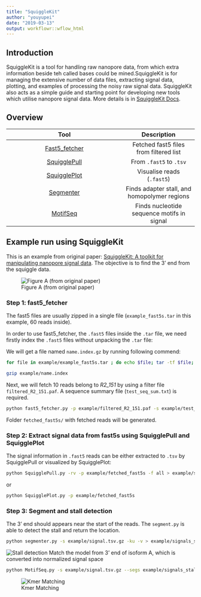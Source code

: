 ```yaml
---
title: "SquiggleKit"
author: "youyupei"
date: "2019-03-13"
output: workflowr::wflow_html
---
```


## Introduction

SquiggleKit is a tool for handling raw nanopore data, from which extra information beside teh called bases could be mined.SquiggleKit is for managing the extensive number of data files,
extracting signal data, plotting, and examples of processing the noisy raw signal data.
SquiggleKit also acts as a simple guide and starting point for developing new tools which
utilise nanopore signal data. More details is in [SquiggleKit Docs](https://psy-fer.github.io/SquiggleKitDocs/files/).

## Overview

|                                    Tool                                   |                  Description                 |
|:-------------------------------------------------------------------------:|:--------------------------------------------:|
| [Fast5_fetcher](https://psy-fer.github.io/SquiggleKitDocs/fast5_fetcher/) |    Fetched fast5 files from filtered list    |
|  [SquigglePull](https://psy-fer.github.io/SquiggleKitDocs/SquigglePull/)  |            From `.fast5` to `.tsv`           |
|  [SquigglePlot](https://psy-fer.github.io/SquiggleKitDocs/SquigglePlot/)  |          Visualise reads (`.fast5`)          |
|     [Segmenter](https://psy-fer.github.io/SquiggleKitDocs/segmenter/)     | Finds adapter stall, and homopolymer regions |
|      [MotifSeq](https://psy-fer.github.io/SquiggleKitDocs/MotifSeq/)      |  Finds nucleotide sequence motifs in signal  |



## Example run using SquiggleKit 

This is an example from original paper: [SquiggleKit: A toolkit for manipulating nanopore signal data](https://www.biorxiv.org/content/10.1101/549741v1). The objective is to find the 3' end from the squiggle data.

![Figure A (from original paper)](../docs/img/SquiggleKit.png)

### Step 1: fast5_fetcher

The fast5 files are usually zipped in a single file (`example_fast5s.tar` in this example, 60 reads inside).

In order to use fast5_fetcher, the `.fast5` files inside the `.tar` file, we need firstly index the `.fast5` files without unpacking the `.tar` file:

We will get a file named `name.index.gz` by running following commend:

```bash
for file in example/example_fast5s.tar ; do echo $file; tar -tf $file; done >> example/name.index

gzip example/name.index
```

Next, we will fetch 10 reads belong to *R2_151* by using a filter file `filtered_R2_151.paf`. A sequence summary file (`test_seq_sum.txt`) is required.
```bash
python fast5_fetcher.py -p example/filtered_R2_151.paf -s example/test_seq_sum.txt.gz -i example/name.index.gz -o example/fetched_fast5s
```
Folder `fetched_fast5s/` with fetched reads will be generated.

### Step 2: Extract signal data from fast5s using SquigglePull and SquigglePlot
The signal information in `.fast5` reads can be either extracted to `.tsv` by SquigglePull or visualized by SquigglePlot:

```bash
python SquigglePull.py -rv -p example/fetched_fast5s -f all > example/signal.tsv
```
or
```bash
python SquigglePlot.py -p example/fetched_fast5s
```

### Step 3: Segment and stall detection

The 3' end should appears near the start of the reads. The `segment.py` is able to detect the stall and return the location.

```bash
python segmenter.py -s example/signal.tsv.gz -ku -v > example/signals_stall_segments.tsv
```
![Stall detection](../docs/img/SquiggleKit Stall.png)
Match the model from 3’ end of isoform A, which is converted into normalized signal space
```bash
python MotifSeq.py -s example/signal.tsv.gz --segs example/signals_stall_segments.tsv -m example/CATCTATCCAGGGTTAAATT.model -v
```
![Kmer Matching](../docs/img/SquiggleKit Kmer.png)
